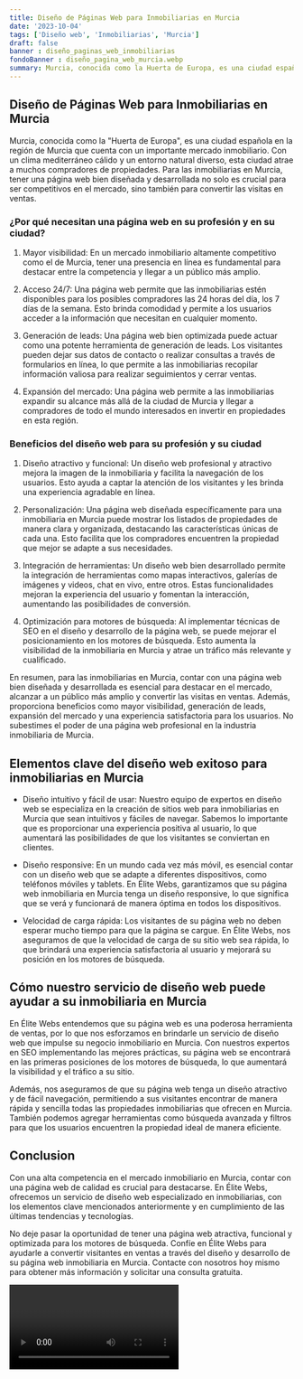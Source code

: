 ```yaml
---
title: Diseño de Páginas Web para Inmobiliarias en Murcia
date: '2023-10-04'
tags: ['Diseño web', 'Inmobiliarias', 'Murcia']
draft: false
banner : diseño_paginas_web_inmobiliarias
fondoBanner : diseño_pagina_web_murcia.webp
summary: Murcia, conocida como la Huerta de Europa, es una ciudad española en la región de Murcia que cuenta con un importante mercado inmobiliario. Con un clima mediterráneo cálido y un entorno natural diverso, esta ciudad atrae a muchos compradores de propiedades. Para las inmobiliarias en Murcia, tener una página web bien diseñada y desarrollada no solo es crucial para ser competitivos en el mercado, sino también para convertir las visitas en ventas.
---
```


## Diseño de Páginas Web para Inmobiliarias en Murcia

Murcia, conocida como la "Huerta de Europa", es una ciudad española en la región de Murcia que cuenta con un importante mercado inmobiliario. Con un clima mediterráneo cálido y un entorno natural diverso, esta ciudad atrae a muchos compradores de propiedades. Para las inmobiliarias en Murcia, tener una página web bien diseñada y desarrollada no solo es crucial para ser competitivos en el mercado, sino también para convertir las visitas en ventas.

### ¿Por qué necesitan una página web en su profesión y en su ciudad?

1. Mayor visibilidad: En un mercado inmobiliario altamente competitivo como el de Murcia, tener una presencia en línea es fundamental para destacar entre la competencia y llegar a un público más amplio.

2. Acceso 24/7: Una página web permite que las inmobiliarias estén disponibles para los posibles compradores las 24 horas del día, los 7 días de la semana. Esto brinda comodidad y permite a los usuarios acceder a la información que necesitan en cualquier momento.

3. Generación de leads: Una página web bien optimizada puede actuar como una potente herramienta de generación de leads. Los visitantes pueden dejar sus datos de contacto o realizar consultas a través de formularios en línea, lo que permite a las inmobiliarias recopilar información valiosa para realizar seguimientos y cerrar ventas.

4. Expansión del mercado: Una página web permite a las inmobiliarias expandir su alcance más allá de la ciudad de Murcia y llegar a compradores de todo el mundo interesados en invertir en propiedades en esta región.

### Beneficios del diseño web para su profesión y su ciudad

1. Diseño atractivo y funcional: Un diseño web profesional y atractivo mejora la imagen de la inmobiliaria y facilita la navegación de los usuarios. Esto ayuda a captar la atención de los visitantes y les brinda una experiencia agradable en línea.

2. Personalización: Una página web diseñada específicamente para una inmobiliaria en Murcia puede mostrar los listados de propiedades de manera clara y organizada, destacando las características únicas de cada una. Esto facilita que los compradores encuentren la propiedad que mejor se adapte a sus necesidades.

3. Integración de herramientas: Un diseño web bien desarrollado permite la integración de herramientas como mapas interactivos, galerías de imágenes y videos, chat en vivo, entre otros. Estas funcionalidades mejoran la experiencia del usuario y fomentan la interacción, aumentando las posibilidades de conversión.

4. Optimización para motores de búsqueda: Al implementar técnicas de SEO en el diseño y desarrollo de la página web, se puede mejorar el posicionamiento en los motores de búsqueda. Esto aumenta la visibilidad de la inmobiliaria en Murcia y atrae un tráfico más relevante y cualificado.

En resumen, para las inmobiliarias en Murcia, contar con una página web bien diseñada y desarrollada es esencial para destacar en el mercado, alcanzar a un público más amplio y convertir las visitas en ventas. Además, proporciona beneficios como mayor visibilidad, generación de leads, expansión del mercado y una experiencia satisfactoria para los usuarios. No subestimes el poder de una página web profesional en la industria inmobiliaria de Murcia.

<GifSeo />

<Cta />

## Elementos clave del diseño web exitoso para inmobiliarias en Murcia

- Diseño intuitivo y fácil de usar: Nuestro equipo de expertos en diseño web se especializa en la creación de sitios web para inmobiliarias en Murcia que sean intuitivos y fáciles de navegar. Sabemos lo importante que es proporcionar una experiencia positiva al usuario, lo que aumentará las posibilidades de que los visitantes se conviertan en clientes.

- Diseño responsive: En un mundo cada vez más móvil, es esencial contar con un diseño web que se adapte a diferentes dispositivos, como teléfonos móviles y tablets. En Élite Webs, garantizamos que su página web inmobiliaria en Murcia tenga un diseño responsive, lo que significa que se verá y funcionará de manera óptima en todos los dispositivos.

- Velocidad de carga rápida: Los visitantes de su página web no deben esperar mucho tiempo para que la página se cargue. En Élite Webs, nos aseguramos de que la velocidad de carga de su sitio web sea rápida, lo que brindará una experiencia satisfactoria al usuario y mejorará su posición en los motores de búsqueda.

## Cómo nuestro servicio de diseño web puede ayudar a su inmobiliaria en Murcia

En Élite Webs entendemos que su página web es una poderosa herramienta de ventas, por lo que nos esforzamos en brindarle un servicio de diseño web que impulse su negocio inmobiliario en Murcia. Con nuestros expertos en SEO implementando las mejores prácticas, su página web se encontrará en las primeras posiciones de los motores de búsqueda, lo que aumentará la visibilidad y el tráfico a su sitio.

Además, nos aseguramos de que su página web tenga un diseño atractivo y de fácil navegación, permitiendo a sus visitantes encontrar de manera rápida y sencilla todas las propiedades inmobiliarias que ofrecen en Murcia. También podemos agregar herramientas como búsqueda avanzada y filtros para que los usuarios encuentren la propiedad ideal de manera eficiente.

## Conclusion

Con una alta competencia en el mercado inmobiliario en Murcia, contar con una página web de calidad es crucial para destacarse. En Élite Webs, ofrecemos un servicio de diseño web especializado en inmobiliarias, con los elementos clave mencionados anteriormente y en cumplimiento de las últimas tendencias y tecnologías.

No deje pasar la oportunidad de tener una página web atractiva, funcional y optimizada para los motores de búsqueda. Confíe en Élite Webs para ayudarle a convertir visitantes en ventas a través del diseño y desarrollo de su página web inmobiliaria en Murcia. Contacte con nosotros hoy mismo para obtener más información y solicitar una consulta gratuita.

<Video />

<CtaBot job='Inmobiliarias' city='Murcia'/>

<Gmaps query='Murcia+españa+maps' />